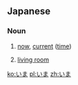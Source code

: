==Japanese==   
===Noun===
{{ja-noun|h|rom=ima}}                         
# {{ja-def|今}} [[now]], [[current]] ([[time]])
# {{ja-def|居間}} [[living room]]

[[ko:いま]]
[[pl:いま]]
[[zh:いま]]